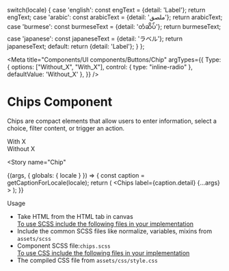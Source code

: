 

  switch(locale) {
    case 'english': const engText = {detail: 'Label'}; return engText;
    case 'arabic': const arabicText = {detail: 'ملصق'}; return arabicText;
    case 'burmese': const burmeseText = {detail: 'တံဆိပ်'}; return burmeseText;
    case 'japanese': const japaneseText = {detail: 'ラベル'}; return japaneseText;
    default:
      return {detail: 'Label'};
  }
};

<Meta
  title="Components/UI components/Buttons/Chip"
  argTypes={{
    Type: {
      options: ["Without_X", "With_X"],
      control: { type: "inline-radio" },
      defaultValue: 'Without_X'
    },
  }}
/>

<style>{`
  div#story--atoms-buttons-chips--chip {
    margin-bottom: 30px;
  }
  div#story--atoms-buttons-chips--chip {
    display: none;
  }
  .cta_wrapper {
    display: flex;
  }
  .cta__label {
    padding-right: 20px;
  }
  .cta_item {
    padding: 10px;
  }
  .subheading {
    font-weight: 700;
    font-size: 18px;
    color: #666;
    letter-spacing: 1.5px;
    line-height: 24px;
    margin-bottom: 12px;
    margin-top: 40px;
  }
`}</style>

# Chips Component
Chips are compact elements that allow users to enter information, select a choice, filter content, or trigger an action.

<div className="cta_wrapper">
  <div className="cta_item">
    <div className="cta__box cta-link-arrow"></div>
    <div className="cta__label">With X</div>
    <div className="cta__code"> <Chips label="Label" Type='With_X'></Chips></div>
  </div>
</div>
<div className="cta_wrapper">
  <div className="cta_item">
    <div className="cta__box cta-link-space"></div>
    <div className="cta__label">Without X </div>
    <div className="cta__code"> <Chips label="Label" Type='Without_X'></Chips></div>
  </div>
</div>

<Story
  name="Chip"
>
  {(args, { globals: { locale } }) => {
    const caption = getCaptionForLocale(locale);
    return (
      <Chips
        label={caption.detail}
        {...args}
      ></Chips>
    );
  }}
</Story>

<div className="subheading">Usage</div>
<ul>
  <li>Take HTML from the HTML tab in canvas</li>
  <u>To use SCSS include the following files in your implementation</u>
  <li>Include the common SCSS files like normalize, variables, mixins from <code>assets/scss</code></li>
  <li>Component SCSS file:<code>chips.scss</code></li>
  <u>To use CSS include the following files in your implementation</u>
  <li>The compiled CSS file from <code>assets/css/style.css</code></li>
</ul>
